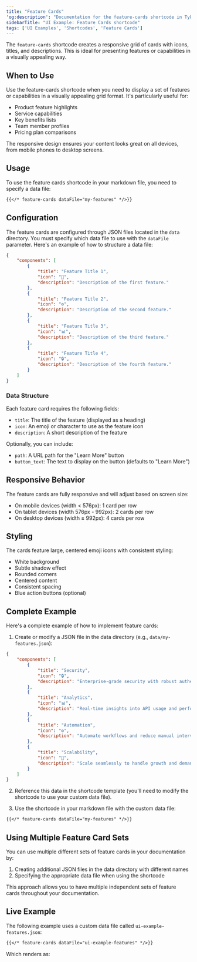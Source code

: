 ```yaml
---
title: "Feature Cards"
'og:description': "Documentation for the feature-cards shortcode in Tyk. Learn how to display responsive feature cards with icons, titles, and descriptions."
sidebarTitle: "UI Example: Feature Cards shortcode"
tags: ['UI Examples', 'Shortcodes', 'Feature Cards']
---
```



The `feature-cards` shortcode creates a responsive grid of cards with icons, titles, and descriptions. This is ideal for presenting features or capabilities in a visually appealing way.

## When to Use

Use the feature-cards shortcode when you need to display a set of features or capabilities in a visually appealing grid format. It's particularly useful for:

- Product feature highlights
- Service capabilities
- Key benefits lists
- Team member profiles
- Pricing plan comparisons

The responsive design ensures your content looks great on all devices, from mobile phones to desktop screens.

## Usage

To use the feature cards shortcode in your markdown file, you need to specify a data file:

```md
{{</* feature-cards dataFile="my-features" */>}}
```

## Configuration

The feature cards are configured through JSON files located in the `data` directory. You must specify which data file to use with the `dataFile` parameter. Here's an example of how to structure a data file:

```json
{
    "components": [
        {
            "title": "Feature Title 1",
            "icon": "🚀",
            "description": "Description of the first feature."
        },
        {
            "title": "Feature Title 2",
            "icon": "⚙️",
            "description": "Description of the second feature."
        },
        {
            "title": "Feature Title 3",
            "icon": "📊",
            "description": "Description of the third feature."
        },
        {
            "title": "Feature Title 4",
            "icon": "🔒",
            "description": "Description of the fourth feature."
        }
    ]
}
```

### Data Structure

Each feature card requires the following fields:

- `title`: The title of the feature (displayed as a heading)
- `icon`: An emoji or character to use as the feature icon
- `description`: A short description of the feature

Optionally, you can include:

- `path`: A URL path for the "Learn More" button
- `button_text`: The text to display on the button (defaults to "Learn More")

## Responsive Behavior

The feature cards are fully responsive and will adjust based on screen size:

- On mobile devices (width < 576px): 1 card per row
- On tablet devices (width 576px - 992px): 2 cards per row
- On desktop devices (width ≥ 992px): 4 cards per row

## Styling

The cards feature large, centered emoji icons with consistent styling:

- White background
- Subtle shadow effect
- Rounded corners
- Centered content
- Consistent spacing
- Blue action buttons (optional)

## Complete Example

Here's a complete example of how to implement feature cards:

1. Create or modify a JSON file in the data directory (e.g., `data/my-features.json`):

```json
{
    "components": [
        {
            "title": "Security",
            "icon": "🔒",
            "description": "Enterprise-grade security with robust authentication options."
        },
        {
            "title": "Analytics",
            "icon": "📊",
            "description": "Real-time insights into API usage and performance."
        },
        {
            "title": "Automation",
            "icon": "⚙️",
            "description": "Automate workflows and reduce manual intervention."
        },
        {
            "title": "Scalability",
            "icon": "🚀",
            "description": "Scale seamlessly to handle growth and demand spikes."
        }
    ]
}
```

2. Reference this data in the shortcode template (you'll need to modify the shortcode to use your custom data file).

3. Use the shortcode in your markdown file with the custom data file:

```md
{{</* feature-cards dataFile="my-features" */>}}
```

## Using Multiple Feature Card Sets

You can use multiple different sets of feature cards in your documentation by:

1. Creating additional JSON files in the data directory with different names
2. Specifying the appropriate data file when using the shortcode

This approach allows you to have multiple independent sets of feature cards throughout your documentation.

## Live Example

The following example uses a custom data file called `ui-example-features.json`:

```md
{{</* feature-cards dataFile="ui-example-features" */>}}
```

Which renders as:

<UIExampleCards/>
